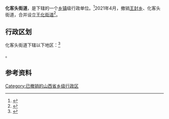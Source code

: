 {{中国乡级行政区|14/01/09/010/000}}

'''化客头街道'''，是{{PRC admin/fullname|14/01/09/010/000|3}}下辖的一个[[乡镇|乡镇]]级行政单位。<ref>{{PRC admin/ref sgc|{{PRC admin/parent|14/01/09/010/000}}}}</ref>2021年4月，撤销[[王封乡|王封乡]]、化客头街道，合并设立[[王化街道|王化街道]]<ref>{{Cite web|title=2021年中华人民共和国县以下行政区划代码变更情况|url=http://www.mca.gov.cn/article/sj/xzqh/2021/20211202.html|access-date=2022-06-10|work=www.mca.gov.cn}}</ref>。

== 行政区划 ==

化客头街道下辖以下地区：<ref>{{PRC admin/ref sgc|14/01/09/010/000}}</ref>

{{PRC admin/children|14/01/09/010/000}}。

== 参考资料 ==

{{reflist}}

{{行政区划小作品}}
{{PRC admin/navcat|14/01/09/010/000}}

[[Category:已撤销的山西省乡级行政区|Category:已撤销的山西省乡级行政区]]